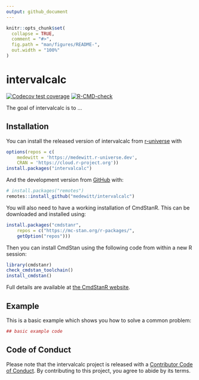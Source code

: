 ```yaml
---
output: github_document
---
```


<!-- README.md is generated from README.Rmd. Please edit that file -->

```r
knitr::opts_chunk$set(
  collapse = TRUE,
  comment = "#>",
  fig.path = "man/figures/README-",
  out.width = "100%"
)
```

# intervalcalc

<!-- badges: start -->
[![Codecov test coverage](https://codecov.io/gh/medewitt/intervalcalc/branch/main/graph/badge.svg)](https://codecov.io/gh/medewitt/intervalcalc?branch=main)
[![R-CMD-check](https://github.com/medewitt/intervalcalc/workflows/R-CMD-check/badge.svg)](https://github.com/medewitt/intervalcalc/actions)
<!-- badges: end -->

The goal of intervalcalc is to ...

## Installation

You can install the released version of intervalcalc from [r-universe](https://medewitt.r-universe.dev/ui#builds) with

``` r
options(repos = c(
    medewitt = 'https://medewitt.r-universe.dev',
    CRAN = 'https://cloud.r-project.org'))
install.packages("intervalcalc")
```

And the development version from [GitHub](https://github.com/) with:

``` r
# install.packages("remotes")
remotes::install_github("medewitt/intervalcalc")
```

You will also need to have a working installation of CmdStanR. 
This can be downloaded and installed using:

```r
install.packages("cmdstanr", 
    repos = c("https://mc-stan.org/r-packages/", 
    getOption("repos")))
```


Then you can install CmdStan using the following code from within a new R session:

```r
library(cmdstanr)
check_cmdstan_toolchain()
install_cmdstan()
```

Full details are available at [the CmdStanR website](https://mc-stan.org/cmdstanr/articles/cmdstanr.html).

## Example

This is a basic example which shows you how to solve a common problem:

```r 
## basic example code
```

## Code of Conduct

Please note that the intervalcalc project is released with a [Contributor Code of Conduct](https://contributor-covenant.org/version/2/0/CODE_OF_CONDUCT.html). By contributing to this project, you agree to abide by its terms.
